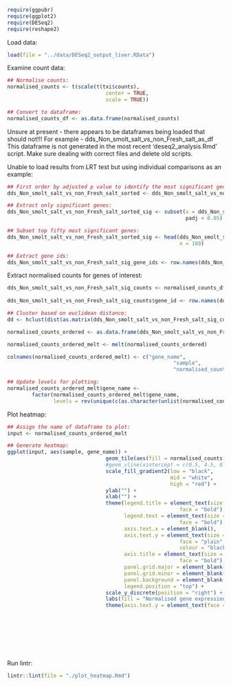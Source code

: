 

```r
require(ggpubr)
require(ggplot2)
require(DESeq2)
require(reshape2)
```

Load data:

```r
load(file = "../data/DESeq2_output_liver.RData")
```

Examine count data:

```r
## Normalise counts:
normalised_counts <- t(scale(t(txi$counts),
                                center = TRUE,
                                scale = TRUE))

## Convert to dataframe:
normalised_counts_df <- as.data.frame(normalised_counts)
```

Unsure at present - there appears to be dataframes being loaded that should not!!!
For example - dds_Non_smolt_salt_vs_non_Fresh_salt_as_df
This dataframe is not generated in the most recent 'deseq2_analysis.Rmd' script.
Make sure dealing with correct files and delete old scripts.

Unable to load results from LRT test but using individual comparisons as an example:

```r
## First order by adjusted p value to identify the most significant genes:
dds_Non_smolt_salt_vs_non_Fresh_salt_sorted <- dds_Non_smolt_salt_vs_non_Fresh_salt_as_df[order(dds_Non_smolt_salt_vs_non_Fresh_salt_as_df$padj), ]

## Extract only significant genes:
dds_Non_smolt_salt_vs_non_Fresh_salt_sorted_sig <- subset(x = dds_Non_smolt_salt_vs_non_Fresh_salt_sorted,
                                                          padj < 0.05)

## Subset top fifty most significant genes:
dds_Non_smolt_salt_vs_non_Fresh_salt_sorted_sig <- head(dds_Non_smolt_salt_vs_non_Fresh_salt_sorted_sig,
                                                        n = 100)

## Extract gene ids:
dds_Non_smolt_salt_vs_non_Fresh_salt_sig_gene_ids <- row.names(dds_Non_smolt_salt_vs_non_Fresh_salt_sorted_sig)
```

Extract normalised counts for genes of interest:

```r
dds_Non_smolt_salt_vs_non_Fresh_salt_sig_counts <- normalised_counts_df[match(dds_Non_smolt_salt_vs_non_Fresh_salt_sig_gene_ids,
                                                                              row.names(normalised_counts_df)), ]
dds_Non_smolt_salt_vs_non_Fresh_salt_sig_counts$gene_id <- row.names(dds_Non_smolt_salt_vs_non_Fresh_salt_sig_counts)

## Cluster based on euclidean distance:
dd <- hclust(dist(as.matrix(dds_Non_smolt_salt_vs_non_Fresh_salt_sig_counts[, 1:22])))

normalised_counts_ordered <- as.data.frame(dds_Non_smolt_salt_vs_non_Fresh_salt_sig_counts[dd$order, ])

normalised_counts_ordered_melt <- melt(normalised_counts_ordered)

colnames(normalised_counts_ordered_melt) <- c("gene_name",
                                                      "sample",
                                                      "normalised_counts")

## Update levels for plotting:
normalised_counts_ordered_melt$gene_name <-
        factor(normalised_counts_ordered_melt$gene_name,
               levels = rev(unique(c(as.character(unlist(normalised_counts_ordered_melt$gene_name))))))
```

Plot heatmap:

```r
## Assign the name of dataframe to plot:
input <- normalised_counts_ordered_melt

## Generate heatmap:
ggplot(input, aes(sample, gene_name)) +
                                geom_tile(aes(fill = normalised_counts)) +
                                #geom_vline(xintercept = c(0.5, 4.5, 8.5)) +
                                scale_fill_gradient2(low = "black",
                                                     mid = "white",
                                                     high = "red") +
                                ylab("") +
                                xlab("") +
                                theme(legend.title = element_text(size = 10,
                                                        face = "bold"),
                                      legend.text = element_text(size = 10,
                                                        face = "bold"),
                                      axis.text.x = element_blank(),
                                      axis.text.y = element_text(size = 10,
                                                        face = "plain",
                                                        colour = "black"),
                                      axis.title = element_text(size = 10,
                                                        face = "bold"),
                                      panel.grid.major = element_blank(),
                                      panel.grid.minor = element_blank(),
                                      panel.background = element_blank(),
                                      legend.position = "top") +
                                scale_y_discrete(position = "right") +
                                labs(fill = "Normalised gene expression") +
                                theme(axis.text.y = element_text(face = c(rep("plain", 4),
                                                                            "bold.italic",
                                                                            rep("plain", 10),
                                                                            "bold.italic",
                                                                            rep("plain", 6),
                                                                            "bold",
                                                                            rep("plain", 31),
                                                                            "italic")))
```
Run lintr:
```r
lintr::lint(file = "./plot_heatmap.Rmd")
```

